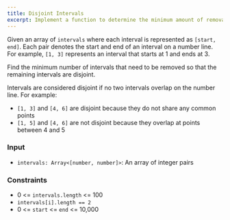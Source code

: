 ```yaml
---
title: Disjoint Intervals
excerpt: Implement a function to determine the minimum amount of removals to get non-overlapping intervals
---
```



Given an array of `intervals` where each interval is represented as `[start, end]`. Each pair denotes the start and end of an interval on a number line. For example, `[1, 3]` represents an interval that starts at 1 and ends at 3.

Find the minimum number of intervals that need to be removed so that the remaining intervals are disjoint.

Intervals are considered disjoint if no two intervals overlap on the number line. For example:

- `[1, 3]` and `[4, 6]` are disjoint because they do not share any common points
- `[1, 5]` and `[4, 6]` are not disjoint because they overlap at points between 4 and 5

### Input

- `intervals: Array<[number, number]>`: An array of integer pairs

<MDXTestExamples testCases={runTestCases} />

### Constraints

- 0 &lt;= `intervals.length` &lt;= 100
- `intervals[i].length == 2`
- 0 &lt;= `start` &lt;= `end` &lt;= 10,000
